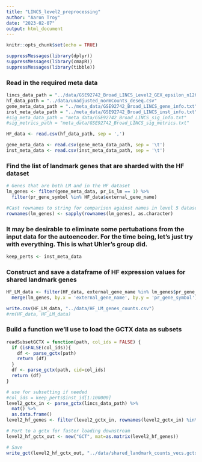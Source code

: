 ```yaml
---
title: "LINCS_level2_preprocessing"
author: "Aaron Troy"
date: "2023-02-07"
output: html_document
---
```


```r
knitr::opts_chunk$set(echo = TRUE)
```

```r
suppressMessages(library(dplyr))
suppressMessages(library(cmapR))
suppressMessages(library(tibble))
```



### Read in the required meta data

```r
lincs_data_path = "../data/GSE92742_Broad_LINCS_Level2_GEX_epsilon_n1269922x978.gctx"
hf_data_path = "../data/unadjusted_normCounts_deseq.csv"
gene_meta_data_path = "../meta_data/GSE92742_Broad_LINCS_gene_info.txt"
inst_meta_data_path = "../meta_data/GSE92742_Broad_LINCS_inst_info.txt"
#sig_meta_data_path = "meta_data/GSE92742_Broad_LINCS_sig_info.txt"
#sig_metrics_path = "meta_data/GSE92742_Broad_LINCS_sig_metrics.txt"

HF_data <- read.csv(hf_data_path, sep = ',')

gene_meta_data <- read.csv(gene_meta_data_path, sep = '\t')
inst_meta_data <- read.csv(inst_meta_data_path, sep = '\t')

```


### Find the list of landmark genes that are sharded with the HF dataset
```r
# Genes that are both LM and in the HF dataset 
lm_genes <- filter(gene_meta_data, pr_is_lm == 1) %>%
  filter(pr_gene_symbol %in% HF_data$external_gene_name)

#Cast rownames to string for comparison against names in level 5 dataset 
rownames(lm_genes) <- sapply(rownames(lm_genes), as.character)
```

### It may be desirable to eliminate some pertubations from the input data for the autoencoder. For the time being, let's just try with everything. This is what Uhler's group did. 

```r
keep_perts <- inst_meta_data
```

### Construct and save a dataframe of HF expression values for shared landmark genes
```r
HF_LM_data <- filter(HF_data, external_gene_name %in% lm_genes$pr_gene_symbol) %>%
  merge(lm_genes, by.x = 'external_gene_name', by.y = 'pr_gene_symbol')

write.csv(HF_LM_data, "../data/HF_LM_genes_counts.csv")
#rm(HF_data, HF_LM_data)
```


### Build a function we'll use to load the GCTX data as subsets 


```r

readSubsetGCTX = function(path, col_ids = FALSE) {
  if (isFALSE(col_ids)){
    df <- parse_gctx(path)
    return (df)  
  }
  df <- parse_gctx(path, cid=col_ids)
  return (df)
}
```

```r
# use for subsetting if needed
#col_ids = keep_perts$inst_id[1:100000]
level2_gctx_in <- parse_gctx(lincs_data_path) %>% 
  mat() %>%
  as.data.frame()
level2_hf_genes <- filter(level2_gctx_in, rownames(level2_gctx_in) %in% lm_genes$pr_gene_id)

# Port to a gctx for faster loading downstream
level2_hf_gctx_out <- new("GCT", mat=as.matrix(level2_hf_genes))

# Save
write_gct(level2_hf_gctx_out, "../data/shared_landmark_counts_vecs.gctx")
```

